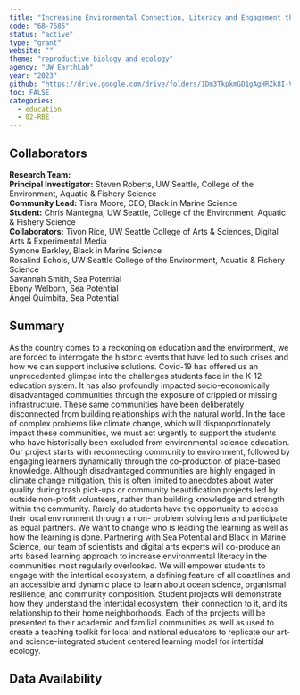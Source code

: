 ```yaml
---
title: "Increasing Environmental Connection, Literacy and Engagement through an Art + Science Collaborative Education Practice"
code: "68-7685"
status: "active"
type: "grant"
website: ""
theme: "reproductive biology and ecology"
agency: "UW EarthLab"
year: "2023"
github: "https://drive.google.com/drive/folders/1Dm3TkpkmGD1gAgHRZk8I-VQjqpNMEWWo"
toc: FALSE
categories:
  - education
  - 02-RBE
---
```


## Collaborators

**Research Team:**\
**Principal Investigator:** Steven Roberts, UW Seattle, College of the Environment, Aquatic & Fishery Science\
**Community Lead:** Tiara Moore, CEO, Black in Marine Science\
**Student:** Chris Mantegna, UW Seattle, College of the Environment, Aquatic & Fishery Science\
**Collaborators:** Tivon Rice, UW Seattle College of Arts & Sciences, Digital Arts & Experimental Media\
Symone Barkley, Black in Marine Science\
Rosalind Echols, UW Seattle College of the Environment, Aquatic & Fishery Science\
Savannah Smith, Sea Potential\
Ebony Welborn, Sea Potential\
Ángel Quimbita, Sea Potential

## Summary

As the country comes to a reckoning on education and the environment, we are forced to interrogate the historic events that have led to such crises and how we can support inclusive solutions. Covid-19 has offered us an unprecedented glimpse into the challenges students face in the K-12 education system. It has also profoundly impacted socio-economically disadvantaged communities through the exposure of crippled or missing infrastructure. These same communities have been deliberately disconnected from building relationships with the natural world. In the face of complex problems like climate change, which will disproportionately impact these communities, we must act urgently to support the students who have historically been excluded from environmental science education. Our project starts with reconnecting community to environment, followed by engaging learners dynamically through the co-production of place-based knowledge. Although disadvantaged communities are highly engaged in climate change mitigation, this is often limited to anecdotes about water quality during trash pick-ups or community beautification projects led by outside non-profit volunteers, rather than building knowledge and strength within the community. Rarely do students have the opportunity to access their local environment through a non- problem solving lens and participate as equal partners. We want to change who is leading the learning as well as how the learning is done. Partnering with Sea Potential and Black in Marine Science, our team of scientists and digital arts experts will co-produce an arts based learning approach to increase environmental literacy in the communities most regularly overlooked. We will empower students to engage with the intertidal ecosystem, a defining feature of all coastlines and an accessible and dynamic place to learn about ocean science, organismal resilience, and community composition. Student projects will demonstrate how they understand the intertidal ecosystem, their connection to it, and its relationship to their home neighborhoods. Each of the projects will be presented to their academic and familial communities as well as used to create a teaching toolkit for local and national educators to replicate our art- and science-integrated student centered learning model for intertidal ecology.

## Data Availability
